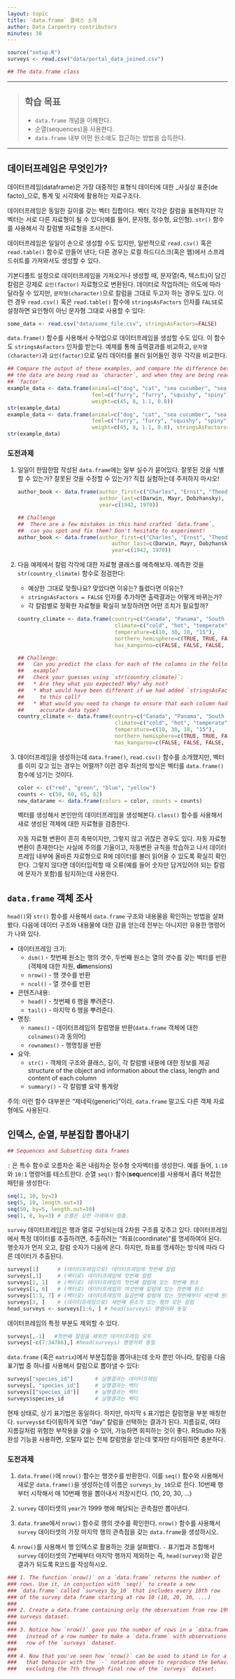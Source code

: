 ---
layout: topic
title: `data.frame` 클래스 소개
author: Data Carpentry contributors
minutes: 30
---

```{r, echo=FALSE, purl=FALSE, message = FALSE}
source("setup.R")
surveys <- read.csv("data/portal_data_joined.csv")
```

```{r, echo=FALSE, purl=TRUE}
## The data.frame class
```

------------

> ## 학습 목표
>
> * `data.frame` 개념을 이해한다.
> * 순열(sequences)을 사용한다.
> * `data.frame` 내부 어떤 원소에도 접근하는 방법을 습득한다.

------------

## 데이터프레임은 무엇인가?

데이터프레임(dataframe)은 가장 대중적인 표형식 데이터에 대한 _사실상 표준(de facto)_으로,
통계 및 시각화에 활용하는 자료구조다.

데이터프레임은 동일한 길이를 갖는 벡터 집합이다.
벡터 각각은 칼럼을 표현하지만 각 벡터는 서로 다른 자료형이 될 수 있다(예를 들어,
문자형, 정수형, 요인형). `str()` 함수를 사용해서 각 칼럼별 자료형을 조사한다.

데이터프레임은 일일이 손으로 생성할 수도 있지만, 일반적으로 `read.csv()` 혹은
`read.table()` 함수로 만들어 낸다; 다른 경우는 로컬 하드디스크(혹은 웹)에서 스프레드쉬트를 가져와서도 
생성할 수 있다.

기본디폴트 설정으로 데이터프레임을 가져오거나 생성할 때, 문자열(즉, 텍스트)이 담긴 칼럼은 강제로 
`요인(factor)` 자료형으로 변환된다. 데이터로 작업하려는 의도에 따라 달라질 수 있지만,
`문자형(character)`으로 칼럼을 그대로 두고자 하는 경우도 있다.
이런 경우 `read.csv()` 혹은 `read.table()` 함수에 `stringsAsFactors` 인자를 `FALSE`로 설정하면 요인형이 아닌
문자형 그대로 사용할 수 있다:

```{r, eval=FALSE, purl=FALSE}
some_data <- read.csv("data/some_file.csv", stringsAsFactors=FALSE)
```

`data.frame()` 함수를 사용해서 수작업으로 데이터프레임을 생성할 수도 있다.
이 함수도 `stringsAsFactors` 인자를 받는다.
예제를 통해 출력결과를 비교하고, `문자열(character)`과 `요인(factor)`으로 달리 데이터를 불러 읽어들인 경우 
각각을 비교한다.

```{r, results='show', purl=TRUE}
## Compare the output of these examples, and compare the difference between when
## the data are being read as `character`, and when they are being read as
## `factor`.
example_data <- data.frame(animal=c("dog", "cat", "sea cucumber", "sea urchin"),
                           feel=c("furry", "furry", "squishy", "spiny"),
                           weight=c(45, 8, 1.1, 0.8))
str(example_data)
example_data <- data.frame(animal=c("dog", "cat", "sea cucumber", "sea urchin"),
                           feel=c("furry", "furry", "squishy", "spiny"),
                           weight=c(45, 8, 1.1, 0.8), stringsAsFactors=FALSE)
str(example_data)
```

### 도전과제

1. 일일이 한땀한땀 작성된 `data.frame`에는 일부 실수가 묻어있다. 잘못된 것을 식별할 수 있는가? 잘못된 것을 
수정할 수 있는가? 직접 실험하는데 주저하지 마시오!

    ```{r, eval=FALSE, purl=FALSE}
    author_book <- data.frame(author_first=c("Charles", "Ernst", "Theodosius"),
                              author_last=c(Darwin, Mayr, Dobzhansky),
                              year=c(1942, 1970))
    ```

    ```{r, eval=FALSE, purl=TRUE, echo=FALSE}
    ## Challenge
    ##  There are a few mistakes in this hand crafted `data.frame`,
    ##  can you spot and fix them? Don't hesitate to experiment!
    author_book <- data.frame(author_first=c("Charles", "Ernst", "Theodosius"),
                                  author_last=c(Darwin, Mayr, Dobzhansky),
                                  year=c(1942, 1970))
    ```

2. 다음 예제에서 칼럼 각각에 대한 자료형 클래스를 예측해보자. 예측한 것을 `str(country_climate)` 함수로
점검한다:
     * 예상한 그대로 맞췄나요? 맞았다면 이유는? 틀렸다면 이유는?
     * `stringsAsFactors = FALSE` 인자를 추가하면 출력결과는 어떻게 바뀌는가?     
     * 각 칼럼별로 정확한 자료형을 확실히 보장하려면 어떤 조치가 필요할까?

    ```{r, eval=FALSE, purl=FALSE}
    country_climate <- data.frame(country=c("Canada", "Panama", "South Africa", "Australia"),
                                   climate=c("cold", "hot", "temperate", "hot/temperate"),
                                   temperature=c(10, 30, 18, "15"),
                                   northern_hemisphere=c(TRUE, TRUE, FALSE, "FALSE"),
                                   has_kangaroo=c(FALSE, FALSE, FALSE, 1))
    ```

   ```{r, eval=FALSE, purl=TRUE, echo=FALSE}
   ## Challenge:
   ##   Can you predict the class for each of the columns in the following
   ##   example?
   ##   Check your guesses using `str(country_climate)`:
   ##   * Are they what you expected? Why? why not?
   ##   * What would have been different if we had added `stringsAsFactors = FALSE`
   ##     to this call?
   ##   * What would you need to change to ensure that each column had the
   ##     accurate data type?
   country_climate <- data.frame(country=c("Canada", "Panama", "South Africa", "Australia"),
                                  climate=c("cold", "hot", "temperate", "hot/temperate"),
                                  temperature=c(10, 30, 18, "15"),
                                  northern_hemisphere=c(TRUE, TRUE, FALSE, "FALSE"),
                                  has_kangaroo=c(FALSE, FALSE, FALSE, 1))
   ```

3. 데이터프레임을 생성하는데 `data.frame()`, `read.csv()` 함수를 소개했지만, 벡터를 이미 갖고 있는 경우는 어떨까?
이런 경우 최선의 방식은 벡터를 `data.frame()` 함수에 넘기는 것이다.

    ```{r, eval=FALSE, purl=FALSE}
    color <- c("red", "green", "blue", "yellow")
    counts <- c(50, 60, 65, 82)
    new_datarame <- data.frame(colors = color, counts = counts)
    ```

   벡터를 생성해서 본인만의 데이터프레임을 생성해본다. `class()` 함수를 사용해서 
   새로 생성된 객체에 대한 자료형을 검증한다.

   <!--- Answers

   ```{r, eval=FALSE, echo=FALSE, purl=FALSE}
   ## Answers
   ## * missing quotations around the first names of the authors
   ## * the year column is missing one value, 1859 (the year of publication of
   ##   the origin of species)
   ```

   ```{r, eval=FALSE, echo=FALSE, purl=FALSE}
   ## Answers
   ## * `country`, `climate`, `temperature`, and `northern_hemisphere` are
   ##    factors; `has_kangaroo` is numeric.
   ## * using `stringsAsFactors=FALSE` would have made them character instead of
   ##   factors
   ## * removing the quotes in temperature, northern_hemisphere, and replacing 1
   ##   by TRUE in the `has_kangaroo` column would probably what was originally
   ##   intended.
   ```

   -->

   자동 자료형 변환이 흔히 축복이지만, 그렇지 않고 귀찮은 경우도 있다.
   자동 자료형 변환이 존재한다는 사실에 주의를 기울이고,
   자동변환 규칙을 학습하고 나서 데이터프레임 내부에 올바른 자료형으로 R에
   데이터를 불러 읽어올 수 있도록 확실히 확인한다.
   그렇지 않다면 데이터입력할 때 오류(예를 들어 숫자만 담겨있어야 되는 칼럼에 문자가 포함)를 탐지하는데 사용한다.


## `data.frame` 객체 조사

`head()`와 `str()` 함수를 사용해서 `data.frame` 구조와 내용물을 확인하는 방법을 살펴봤다.
다음에 데이터 구조와 내용물에 대한 감을 얻는데 전부는 아니지만 유용한 명령어가 나와 있다.

* 데이터프레임 크기:
    * `dim()` - 첫번째 원소는 행의 갯수, 두번째 원소는 열의 갯수를 갖는 벡터를 반환
                (객체에 대한 차원, **dim**ensions)
    * `nrow()` - 행 갯수를 반환
    * `ncol()` - 열 갯수를 반환

* 콘텐츠/내용:
    * `head()` - 첫번째 6 행을 뿌려준다.
    * `tail()` - 마지막 6 행을 뿌려준다.

* 명칭:
    * `names()` - 데이터프레임의 칼럼명을 반환(`data.frame` 객체에 대한 `colnames()`과 동의어)
    * `rownames()` - 행명칭을 반환

* 요약:
    * `str()` - 객체의 구조와 클래스, 길이, 각 칼럼별 내용에 대한 정보를 제공
    structure of the object and information about the class, length and
	   content of  each column
    * `summary()` - 각 칼럼별 요약 통계량

주의: 이런 함수 대부분은 "제네릭(generic)"이라, `data.frame` 말고도 다른 객체 자료형에도 사용된다.

## 인덱스, 순열, 부분집합 뽑아내기

```{r, echo=FALSE, purl=TRUE}

## Sequences and Subsetting data frames

```

`:` 은 특수 함수로 오름차순 혹은 내림차순 정수형 숫자벡터를 생성한다. 
예를 들어, `1:10`와 `10:1` 명령어를 테스트한다.
순열 `seq()` 함수(**seq**uence)를 사용해서 좀더 복잡한 패턴을 생성한다:


```{r, results='show', purl=FALSE}
seq(1, 10, by=2)
seq(5, 10, length.out=3)
seq(50, by=5, length.out=10)
seq(1, 8, by=3) # 순열은 상한 아래에서 멈춤.
```

`survey` 데이터프레임은 행과 열로 구성되는데 2차원 구조를 갖추고 있다.
데이터프레임에서 특정 데이터를 추출하려면,
추출하려는 "좌표(coordinate)"를 명세하여야 된다.
행숫자가 먼저 오고, 칼럼 숫자가 다음에 온다. 
하지만, 좌표를 명세하는 방식에 따라 다른 데이터가 추출된다. 

```{r, purl=FALSE}
surveys[1]      # (데이터프레임으로) 데이터프레임에 첫번째 칼럼
surveys[,1]     # (벡터로) 데이터프레임에 첫번째 칼럼
surveys[1, 1]   # (벡터로) 데이터프레임의 첫번째 칼럼에 있는 첫번째 원소
surveys[1, 6]   # (벡터로) 데이터프레임의 여섯번째 칼럼에 있는 첫번째 원소
surveys[1:3, 7] # (벡터로) 데이터프레임의 일곱번째 칼럼에 있는 첫번째부터 세번째 원소
surveys[3, ]    # (데이터프레임으로) 세번째 원소가 있는 행의 모든 칼럼
head_surveys <- surveys[1:6, ] # head(surveys) 명령어와 동일
```
데이터프레임의 특정 부분도 제외할 수 있다.

```{r, purl=FALSE}
surveys[,-1]   #첫번째 칼럼을 제외한 데이터프레임 모두
surveys[-c(7:34786),] #head(surveys) 명령어와 동일
```

`data.frame` (혹은 `matrix`)에서 부분집합을 뽑아내는데 숫자 뿐만 아니라,
칼럼을 다음 표기법 중 하나를 사용해서 칼럼으로 뽑아낼 수 있다:

```{r, eval = FALSE, purl=FALSE}
surveys["species_id"]       # 실행결과는 데이터프레임
surveys[, "species_id"]     # 실행결과는 벡터
surveys[["species_id"]]     # 실행결과는 벡터
surveys$species_id          # 실행결과는 벡터
```

현재 상태로, 상기 표기법은 동일하다. 하지만, 마지막 `$` 표기법은 칼럼명을 부분 매칭한다.
`surveys$d` 타이핑하게 되면 "day" 칼럼을 선택하는 결과가 된다.
지름길로, 여타 지름길처럼 위험한 부작용을 갖을 수 있어, 가능하면 회피하는 것이 좋다.
RStudio 자동완성 기능을 사용하면, 오탈자 없는 전체 칼럼명을 얻는데 몇자만 타이핑하면 충분하다.

### 도전과제

1. `data.frame()`에 `nrow()` 함수는 행갯수를 반환한다. 이를 `seq()` 함수와 사용해서 
   새로운 `data.frame()`을 생성하는데 이름은 `surveys_by_10`으로 한다.
   10번째 행부터 시작해서 매 10번째 행을 뽑아내서 저장시킨다. (10, 20, 30, ...)

2. `survey` 데이터셋의 `year`가 1999 행에 해당되는 관측점만 뽑아낸다.

3. `data.frame`에서 `nrow()` 함수로 행의 갯수를 확인한다.
   `nrow()` 함수를 사용해서 `survey` 데이터셋의 가장 마지막 행의 관측점을 갖는 `data.frame`을 생성하시오.

4. `nrow()`를 사용해서 행 인덱스로 활용하는 것을 살펴봤다. `-` 표기법과 조합해서 
   `survey` 데이터셋의 7번째부터 마지막 행까지 제외하는 즉, `head(survey)`와 같은 결과가 되도록 
   R코드를 작성하시오.

```{r, echo=FALSE, purl=TRUE}
### 1. The function `nrow()` on a `data.frame` returns the number of
### rows. Use it, in conjuction with `seq()` to create a new
### `data.frame` called `surveys_by_10` that includes every 10th row
### of the survey data frame starting at row 10 (10, 20, 30, ...)
###
### 2. Create a data.frame containing only the observation from row 1999 of the -->
### surveys dataset.
###
### 3. Notice how `nrow()` gave you the number of rows in a `data.frame`? Use `nrow()`
###   instead of a row number to make a `data.frame` with observations from only the last
###   row of the `surveys` dataset.
###
### 4. Now that you've seen how `nrow()` can be used to stand in for a row index, let's combine
###   that behavior with the `-` notation above to reproduce the behavior of `head(surveys)`
###   excluding the 7th through final row of the `surveys` dataset.
```

<!---
```{r, purl=FALSE}
## Answers
surveys_by_10 <- surveys[seq(10, nrow(surveys), by=10), ]
surveys_1999 <- surveys[surveys$year == 1999, ]
surveys_last <- surveys[nrow(surveys),]
surveys_head <- surveys[-c(7:nrow(surveys)),]
```
--->
